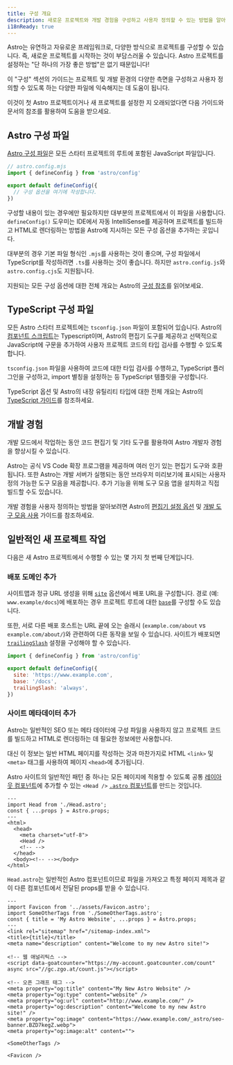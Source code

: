 ```yaml
---
title: 구성 개요
description: 새로운 프로젝트와 개발 경험을 구성하고 사용자 정의할 수 있는 방법을 알아보세요.
i18nReady: true
---
```


Astro는 유연하고 자유로운 프레임워크로, 다양한 방식으로 프로젝트를 구성할 수 있습니다. 즉, 새로운 프로젝트를 시작하는 것이 부담스러울 수 있습니다. Astro 프로젝트를 설정하는 "단 하나의 가장 좋은 방법"은 없기 때문입니다!

이 "구성" 섹션의 가이드는 프로젝트 및 개발 환경의 다양한 측면을 구성하고 사용자 정의할 수 있도록 하는 다양한 파일에 익숙해지는 데 도움이 됩니다.

이것이 첫 Astro 프로젝트이거나 새 프로젝트를 설정한 지 오래되었다면 다음 가이드와 문서의 참조를 활용하여 도움을 받으세요.

## Astro 구성 파일

[Astro 구성 파일](/ko/reference/configuration-reference/)은 모든 스타터 프로젝트의 루트에 포함된 JavaScript 파일입니다.

```js
// astro.config.mjs
import { defineConfig } from 'astro/config'

export default defineConfig({
  // 구성 옵션을 여기에 작성합니다.
})
```

구성할 내용이 있는 경우에만 필요하지만 대부분의 프로젝트에서 이 파일을 사용합니다. `defineConfig()` 도우미는 IDE에서 자동 IntelliSense를 제공하며 프로젝트를 빌드하고 HTML로 렌더링하는 방법을 Astro에 지시하는 모든 구성 옵션을 추가하는 곳입니다.

대부분의 경우 기본 파일 형식인 `.mjs`를 사용하는 것이 좋으며, 구성 파일에서 TypeScript를 작성하려면 `.ts`를 사용하는 것이 좋습니다. 하지만 `astro.config.js`와 `astro.config.cjs`도 지원됩니다.


<ReadMore>지원되는 모든 구성 옵션에 대한 전체 개요는 Astro의 [구성 참조](/ko/reference/configuration-reference/)를 읽어보세요.</ReadMore>

## TypeScript 구성 파일

모든 Astro 스타터 프로젝트에는 `tsconfig.json` 파일이 포함되어 있습니다. Astro의 [컴포넌트 스크립트](/ko/basics/astro-components/#컴포넌트-스크립트)는 Typescript이며, Astro의 편집기 도구를 제공하고 선택적으로 JavaScript에 구문을 추가하여 사용자 프로젝트 코드의 타입 검사를 수행할 수 있도록 합니다.

`tsconfig.json` 파일을 사용하여 코드에 대한 타입 검사를 수행하고, TypeScript 플러그인을 구성하고, import 별칭을 설정하는 등 TypeScript 템플릿을 구성합니다.

<ReadMore>TypeScript 옵션 및 Astro의 내장 유틸리티 타입에 대한 전체 개요는 Astro의 [TypeScript 가이드](/ko/guides/typescript/)를 참조하세요.</ReadMore>

## 개발 경험

개발 모드에서 작업하는 동안 코드 편집기 및 기타 도구를 활용하여 Astro 개발자 경험을 향상시킬 수 있습니다.

Astro는 공식 VS Code 확장 프로그램을 제공하며 여러 인기 있는 편집기 도구와 호환됩니다. 또한 Astro는 개발 서버가 실행되는 동안 브라우저 미리보기에 표시되는 사용자 정의 가능한 도구 모음을 제공합니다. 추가 기능을 위해 도구 모음 앱을 설치하고 직접 빌드할 수도 있습니다.

<ReadMore>개발 경험을 사용자 정의하는 방법을 알아보려면 Astro의 [편집기 설정 옵션](/ko/editor-setup/) 및 [개발 도구 모음 사용](/ko/guides/dev-toolbar/) 가이드를 참조하세요.</ReadMore>

## 일반적인 새 프로젝트 작업

다음은 새 Astro 프로젝트에서 수행할 수 있는 몇 가지 첫 번째 단계입니다.

### 배포 도메인 추가

사이트맵과 정규 URL 생성을 위해 [`site`](/ko/reference/configuration-reference/#site) 옵션에서 배포 URL을 구성합니다. 경로 (예: `www.example/docs`)에 배포하는 경우 프로젝트 루트에 대한 [`base`](/ko/reference/configuration-reference/#base)를 구성할 수도 있습니다.

또한, 서로 다른 배포 호스트는 URL 끝에 오는 슬래시 (`example.com/about` vs `example.com/about/`)와 관련하여 다른 동작을 보일 수 있습니다. 사이트가 배포되면 [`trailingSlash`](/ko/reference/configuration-reference/#trailingslash) 설정을 구성해야 할 수 있습니다.

```js title="astro.config.mjs"
import { defineConfig } from 'astro/config'

export default defineConfig({
  site: 'https://www.example.com',
  base: '/docs',
  trailingSlash: 'always',
})
```

### 사이트 메타데이터 추가

Astro는 일반적인 SEO 또는 메타 데이터에 구성 파일을 사용하지 않고 프로젝트 코드를 빌드하고 HTML로 렌더링하는 데 필요한 정보에만 사용합니다.

대신 이 정보는 일반 HTML 페이지를 작성하는 것과 마찬가지로 HTML `<link>` 및 `<meta>` 태그를 사용하여 페이지 `<head>`에 추가됩니다.

Astro 사이트의 일반적인 패턴 중 하나는 모든 페이지에 적용할 수 있도록 공통 [레이아웃 컴포넌트](/ko/basics/layouts/)에 추가할 수 있는 `<Head />` [`.astro` 컴포넌트](/ko/basics/astro-components/)를 만드는 것입니다.

```astro title="src/components/MainLayout.astro"
---
import Head from './Head.astro';
const { ...props } = Astro.props;
---
<html>
  <head>
    <meta charset="utf-8">
    <Head />
    <!-- -->
  </head>
  <body><!-- --></body>
</html>
```

`Head.astro`는 일반적인 Astro 컴포넌트이므로 파일을 가져오고 특정 페이지 제목과 같이 다른 컴포넌트에서 전달된 props를 받을 수 있습니다.

```astro title="src/components/Head.astro"
---
import Favicon from '../assets/Favicon.astro';
import SomeOtherTags from './SomeOtherTags.astro';
const { title = 'My Astro Website', ...props } = Astro.props;
---
<link rel="sitemap" href="/sitemap-index.xml">
<title>{title}</title>
<meta name="description" content="Welcome to my new Astro site!">

<!-- 웹 애널리틱스 -->
<script data-goatcounter="https://my-account.goatcounter.com/count" async src="//gc.zgo.at/count.js"></script>

<!-- 오픈 그래프 태그 -->
<meta property="og:title" content="My New Astro Website" />
<meta property="og:type" content="website" />
<meta property="og:url" content="http://www.example.com/" />
<meta property="og:description" content="Welcome to my new Astro site!" />
<meta property="og:image" content="https://www.example.com/_astro/seo-banner.BZD7kegZ.webp">
<meta property="og:image:alt" content="">

<SomeOtherTags />

<Favicon />
```
